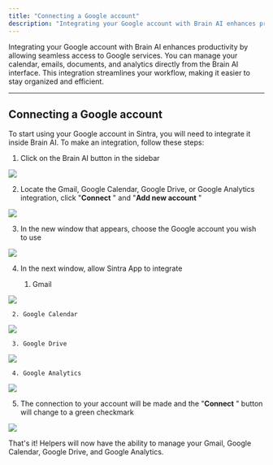 ```yaml
---
title: "Connecting a Google account"
description: "Integrating your Google account with Brain AI enhances productivity by allowing seamless access to Google services. You can manage your calendar, emails, doc..."
---
```


Integrating your Google account with Brain AI enhances productivity by allowing seamless access to Google services. You can manage your calendar, emails, documents, and analytics directly from the Brain AI interface. This integration streamlines your workflow, making it easier to stay organized and efficient.

* * *

## Connecting a Google account

To start using your Google account in Sintra, you will need to integrate it inside Brain AI. To make an integration, follow these steps:

  1. Click on the Brain AI button in the sidebar

![](https://downloads.intercomcdn.com/i/o/s36tbegb/1369063526/d8c7cba35b7575d9b39e9788d5d6/AD_4nXf5cOoKB1QcmxzBIpwXvljnXza60HkDspcjPdpnZox88-fm9NySs2Nh-A6ZgnkqwuQ0w_A7No-UiRSRJ7Sndy0aT7IGSJ9xLE2qMVP8VmG3czQ9CkYNVwwm2Lcu5gv5slP53qbTYw?expires=1754573400&signature=be04782c7ebddf8e8a08f02ce2be63fce3d7516daf7b418353aeab5903476026&req=dSMhH8l4noRdX%2FMW1HO4zcXDOwbXmhANs4%2F%2B1Shgi712GZ1FYEsQdGVs0xJ3%0Anwpq%0A)

  2. Locate the Gmail, Google Calendar, Google Drive, or Google Analytics integration, click "**Connect** " and "**Add new account** "

![](https://downloads.intercomcdn.com/i/o/s36tbegb/1369063613/1bcdbc9a92da750cddd9d66ff671/image.png?expires=1754573400&signature=6b3a9747bc1b34ef85f50a7f211ce1f721e7adda42d12156b81ae2a2bbb4ddc3&req=dSMhH8l4nodeWvMW1HO4zfmMvGcBxzNjTFbvf2hkLWA6nUMwB%2BYVzm1o%2B6zz%0A6zXW%0A)

  3. In the new window that appears, choose the Google account you wish to use

![](https://downloads.intercomcdn.com/i/o/s36tbegb/1369064025/fc4dcff0b185261ab2c6db47cd51/image.png?expires=1754573400&signature=cfa049788a9aa51017f0199aa180a1e97a5c3d7ba2414c9071995c344c8feb10&req=dSMhH8l4mYFdXPMW1HO4zRFCGbhV7ttdz1JE2tqCm19MaT1O4%2FmURd6TL78P%0AA9H9%0A)

  4. In the next window, allow Sintra App to integrate

     1. Gmail

![](https://downloads.intercomcdn.com/i/o/s36tbegb/1369070916/316af2171d0166babde9b3f95f94/AD_4nXevIh-fycf6AM2iJJ8tZKTJuIktEGAn_1sqQ1UYQJGqCtc7AFgau4SQ_nvKt9e8-T7cmW6YTuaX5ijxhXjoHBs5z-GgBH72CRKS8HAmVeTZbFn5ZtjgPsoJ1CbtwKyrmY4vBPZ4?expires=1754573400&signature=6484d89488ac160bd4e29cb812ee8946de08e9bc9d75f4764c97aa1869634600&req=dSMhH8l5nYheX%2FMW1HO4zWqS7O5KAjmJQSd2gB%2BXsPwYllai%2B2Zr6eWo2m5e%0A832H%0A)

     2. Google Calendar

![](https://sintra-bfc815b4cdbb.intercom-attachments-7.com/i/o/s36tbegb/1369073538/fb2d45f11d0e14ac4cb8ac4052de/AD_4nXfh0jAOIyb9KtdtVNwbqPYeFKo9Aqq6s0pQMmSVhESZcl7UPeQxSA0oi17iEaPclStDkrMvfEsjHcJvRbO6yhAkbSpk3qtZiLsYivH9easKMT_LWDa8I8nXi6ty5rfYLdyBhcp-pQ?expires=1754573400&signature=125923c9f3ffa3a02b02c07eeee390a48e461a6488c6f5f1e6e07684b5ea2f79&req=dSMhH8l5noRcUfMW1HO4zUuNK4FYMW3YHxDMfDaYErZYdsPUm8q%2BXU%2BVSXF4%0AZ8f8%0A)

     3. Google Drive

![](https://downloads.intercomcdn.com/i/o/s36tbegb/1369071423/0c5922635cf078310d006dacaf43/AD_4nXe1RiVoS6R3a7jdAqsGXkJNseUlU8i_nEj9ESZcknohyS_cxkvjqDO2hp2JbjmnJIEkBcmJGNQ6JcC1iLmZfpxuTw7RmwMjRP6ZhDfavDhi2tMQ1dBhAa1NVdcqtgNp-iB-eFM72A?expires=1754573400&signature=2c37f09920ddeff7bad13fa183b3c09af950338d1ba10b1e68a90c1dede97aeb&req=dSMhH8l5nIVdWvMW1HO4zUrrx1rp%2FzRZkk2yRwtqXWmtj0hu0ktPlrAEFSvh%0ASJzb%0A)

     4. Google Analytics

![](https://downloads.intercomcdn.com/i/o/s36tbegb/1464708673/01944a4a4f1166bc6f49cdced981/image.png?expires=1754573400&signature=24db310741ab0e5df13c9d836d7a78f6eed8ecaec0a6f74bfd0ebf2042ce9e08&req=dSQhEs5%2BlYdYWvMW1HO4zalwAvdaScC7vuf39OJT5CBMx%2BaNTdnhGulgY%2BDw%0At5%2FD%0A)

  5. The connection to your account will be made and the "**Connect** " button will change to a green checkmark

![](https://downloads.intercomcdn.com/i/o/s36tbegb/1369072064/82d72142ba965436c88fd39503e0/AD_4nXdQRUoy6T7JZSp20Bjb6q8-cQOSxpOlTDnTkdTXylfzyBqVN64Z7IdJ-Nk3NwLUfmSM2Tda1l_7t6syLa6trteNpqp0giIrLT3rDv3kVP8BH19doXPubQdczO8gkCuBGXWdtChv3w?expires=1754573400&signature=94245b0b7dbb91a4a53e84a07a920753e2255c96400fcaecfcca80c0ecbcd265&req=dSMhH8l5n4FZXfMW1HO4zZ%2BjUz5r%2FOU%2FGXsiE4GzrCht4xKX4SsBy4llSJWa%0AP3SE%0A)




That's it! Helpers will now have the ability to manage your Gmail, Google Calendar, Google Drive, and Google Analytics.